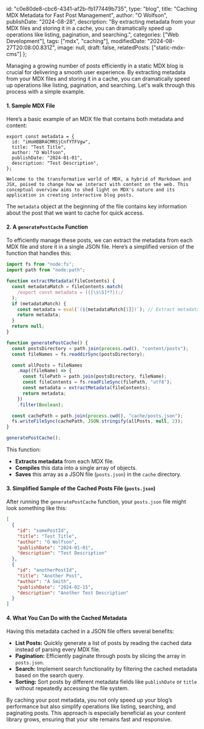   id: "c0e80de8-cbc6-4341-af2b-fb177449b735",
  type: "blog",
  title: "Caching MDX Metadata for Fast Post Management",
  author: "O Wolfson",
  publishDate: "2024-08-28",
  description: "By extracting metadata from your MDX files and storing it in a cache, you can dramatically speed up operations like listing, pagination, and searching.",
  categories: ["Web Development"],
  tags: ["mdx", "caching"],
  modifiedDate: "2024-08-27T20:08:00.831Z",
  image: null,
  draft: false,
  relatedPosts: ["static-mdx-cms"]
};

Managing a growing number of posts efficiently in a static MDX blog is crucial for delivering a smooth user experience. By extracting metadata from your MDX files and storing it in a cache, you can dramatically speed up operations like listing, pagination, and searching. Let's walk through this process with a simple example.

#### **1. Sample MDX File**

Here’s a basic example of an MDX file that contains both metadata and content:

```mdx
export const metadata = {
  id: "iHoHBBR4CMRSjCnfYTFVgw",
  title: "Test Title",
  author: "O Wolfson",
  publishDate: "2024-01-01",
  description: "Test Description",
};

Welcome to the transformative world of MDX, a hybrid of Markdown and JSX, poised to change how we interact with content on the web. This conceptual overview aims to shed light on MDX's nature and its application in creating interactive blog posts.
```

The `metadata` object at the beginning of the file contains key information about the post that we want to cache for quick access.

#### **2. A `generatePostCache` Function**

To efficiently manage these posts, we can extract the metadata from each MDX file and store it in a single JSON file. Here’s a simplified version of the function that handles this:

```javascript
import fs from "node:fs";
import path from "node:path";

function extractMetadata(fileContents) {
  const metadataMatch = fileContents.match(
    /export const metadata = ({[\s\S]*?});/
  );
  if (metadataMatch) {
    const metadata = eval(`(${metadataMatch[1]})`); // Extract metadata
    return metadata;
  }
  return null;
}

function generatePostCache() {
  const postsDirectory = path.join(process.cwd(), "content/posts");
  const fileNames = fs.readdirSync(postsDirectory);

  const allPosts = fileNames
    .map((fileName) => {
      const filePath = path.join(postsDirectory, fileName);
      const fileContents = fs.readFileSync(filePath, "utf8");
      const metadata = extractMetadata(fileContents);
      return metadata;
    })
    .filter(Boolean);

  const cachePath = path.join(process.cwd(), "cache/posts.json");
  fs.writeFileSync(cachePath, JSON.stringify(allPosts, null, 2));
}

generatePostCache();
```

This function:

- **Extracts metadata** from each MDX file.
- **Compiles** this data into a single array of objects.
- **Saves** this array as a JSON file (`posts.json`) in the `cache` directory.

#### **3. Simplified Sample of the Cached Posts File (`posts.json`)**

After running the `generatePostCache` function, your `posts.json` file might look something like this:

```json
[
  {
    "id": "somePostId",
    "title": "Test Title",
    "author": "O Wolfson",
    "publishDate": "2024-01-01",
    "description": "Test Description"
  },
  {
    "id": "anotherPostId",
    "title": "Another Post",
    "author": "A Smith",
    "publishDate": "2024-02-15",
    "description": "Another Test Description"
  }
]
```

#### **4. What You Can Do with the Cached Metadata**

Having this metadata cached in a JSON file offers several benefits:

- **List Posts:** Quickly generate a list of posts by reading the cached data instead of parsing every MDX file.
- **Pagination:** Efficiently paginate through posts by slicing the array in `posts.json`.
- **Search:** Implement search functionality by filtering the cached metadata based on the search query.
- **Sorting:** Sort posts by different metadata fields like `publishDate` or `title` without repeatedly accessing the file system.

By caching your post metadata, you not only speed up your blog’s performance but also simplify operations like listing, searching, and paginating posts. This approach is especially beneficial as your content library grows, ensuring that your site remains fast and responsive.